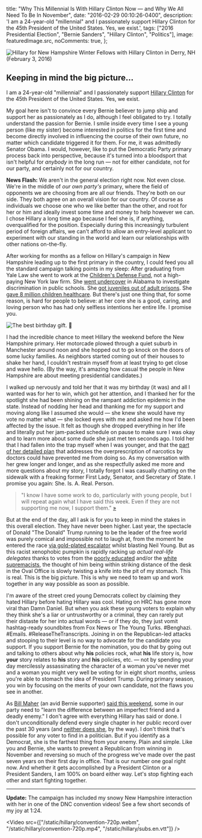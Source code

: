 
  title: "Why This Millennial Is With Hillary Clinton Now — and Why We All Need To Be In November",
  date: "2016-02-29 00:10:26-0400",
  description:
    'I am a 24-year-old "millennial" and I passionately support Hillary Clinton for the 45th President of the United States. Yes, we exist.',
  tags: ["2016 Presidential Election", "Bernie Sanders", "Hillary Clinton", "Politics"],
  image: featuredImage.src,
  noComments: true,
};

![Hillary for New Hampshire Winter Fellows with Hillary Clinton in Derry, NH (February 3, 2016)](./24707394571_0818d4ab83_o-1-copy.jpg)

## Keeping in mind the big picture...

I am a 24-year-old "millennial" and I passionately support [Hillary Clinton](https://www.hillaryclinton.com/) for the 45th President of the United States. Yes, we exist.

My goal here isn't to convince every Bernie believer to jump ship and support her as passionately as I do, although I feel obligated to try. I totally understand the passion for Bernie. I smile inside every time I see a young person (like my sister) become interested in politics for the first time and become directly involved in influencing the course of their own future, no matter which candidate triggered it for them. For me, it was admittedly Senator Obama. I would, however, like to put the Democratic Party primary process back into perspective, because it's turned into a bloodsport that isn't helpful for _anybody_ in the long run — not for either candidate, not for our party, and certainly not for our country.

**News Flash:** We aren't in the general election right now. Not even close. We're in the middle of _our own party's_ primary, where the field of opponents we are choosing from are all our friends. They're both on our side. They both agree on an overall vision for our country. Of course as individuals we choose one who we like better than the other, and root for her or him and ideally invest some time and money to help however we can. I chose Hillary a long time ago because I feel she is, if anything, overqualified for the position. Especially during this increasingly turbulent period of foreign affairs, we can't afford to allow an entry-level applicant to experiment with our standing in the world and learn our relationships with other nations on-the-fly.

After working for months as a fellow on Hillary's campaign in New Hampshire leading up to the first primary in the country, I could feed you all the standard campaign talking points in my sleep: After graduating from Yale Law she went to work at the [Children's Defense Fund](https://www.childrensdefense.org/), not a high-paying New York law firm. She [went undercover](https://www.nytimes.com/2015/12/28/us/politics/how-hillary-clinton-went-undercover-to-examine-race-in-education.html?_r=0) in Alabama to investigate discrimination in public schools. She [got juveniles out of adult prisons](https://www.huffingtonpost.com/entry/huffpost-criminal-justice-survey-democratics_us_56bb85eae4b0b40245c5038b). She [gave 8 million children healthcare](https://www.hillaryclinton.com/briefing/factsheets/2015/12/23/hillary-clintons-lifelong-fight-for-quality-affordable-health-care-for-all-americans/). But there's just one thing that, for some reason, is hard for people to believe: at her core she is a good, caring, and loving person who has had only selfless intentions her entire life. I promise you.

![The best birthday gift. 🎉](./9e58a-1bvweqv_ve2_c1tw5-ihrhw.jpg)

I had the incredible chance to meet Hillary the weekend before the New Hampshire primary. Her motorcade plowed through a quiet suburb in Manchester around noon and she hopped out to go knock on the doors of some lucky families. As neighbors started coming out of their houses to shake her hand, I couldn't restrain myself from at least trying to get close and wave hello. (By the way, it's amazing how casual the people in New Hampshire are about meeting presidential candidates.)

I walked up nervously and told her that it was my birthday (it was) and all I wanted was for her to win, which got her attention, and I thanked her for the spotlight she had been shining on the rampant addiction epidemic in the state. Instead of nodding her head and thanking me for my support and moving along like I assumed she would — she knew she would have my vote no matter what — she locked eyes with me and asked me how I'd been affected by the issue. It felt as though she dropped everything in her life and literally put her jam-packed schedule on pause to make sure I was okay and to learn more about some dude she just met ten seconds ago. I told her that I had fallen into the trap myself when I was younger, and that the [part of her detailed plan](https://www.hillaryclinton.com/issues/addiction/) that addresses the overprescription of narcotics by doctors could have prevented me from doing so. As my conversation with her grew longer and longer, and as she respectfully asked me more and more questions about my story, I totally forgot I was casually chatting on the sidewalk with a freaking former First Lady, Senator, and Secretary of State. I promise you again: She. Is. A. Real. Person.

> "I know I have some work to do, particularly with young people, but I will repeat again what I have said this week. Even if they are not supporting me now, I support them." [»](https://www.vox.com/2016/2/9/10956458/hillary-clinton-new-hampshire)

But at the end of the day, all I ask is for you to keep in mind the stakes in this overall election. They have never been higher. Last year, the spectacle of Donald "The Donald" Trump running to be the leader of the free world was purely comical and impossible not to laugh at, from the moment he entered the race [via gold-plated escalator](https://www.youtube.com/watch?v=Ab9AnZaLL1U) whilst blasting Neil Young. But as this racist xenophobic pumpkin is rapidly racking up _actual real-life delegates_ thanks to votes from the [poorly educated](https://www.vox.com/2016/2/24/11107788/donald-trump-poorly-educated) and/or the [white supremacists](https://www.huffingtonpost.com/entry/donald-trump-white-supremacist-sec-primary_us_56cf4437e4b0bf0dab31222f), the thought of him being within striking distance of the desk in the Oval Office is slowly twisting a knife into the pit of my stomach. This is real. This is the big picture. This is why we need to team up and work together in any way possible as soon as possible.

I'm aware of the street cred young Democrats collect by claiming they hated Hillary before hating Hillary was cool. Hating on HRC has gone more viral than Damn Daniel. But when you ask these young voters to explain why they think she's a liar or untrustworthy or a criminal, they can rarely put their distaste for her into actual words — or if they do, they just vomit hashtag-ready soundbites from Fox News or The Young Turks. #Benghazi. #Emails. #ReleaseTheTranscripts. Joining in on the Republican-led attacks and stooping to their level is no way to advocate for the candidate you support. If you support Bernie for the nomination, you do that by going out and talking to others about why **his** policies rock, what **his** life story is, how **your** story relates to **his** story and **his** policies, etc. — not by spending your day mercilessly assassinating the character of a woman you've never met and a woman you might very well be voting for in eight short months, unless you're able to stomach the idea of President Trump. During primary season, you win by focusing on the merits of your own candidate, not the flaws you see in another.

As [Bill Maher](https://medium.com/u/cdc04a9799f6) (an avid Bernie supporter) [said this weekend](https://www.youtube.com/watch?v=rd1gpjkjcfc), some in our party need to "learn the difference between an imperfect friend and a deadly enemy." I don't agree with everything Hillary has said or done. I don't unconditionally defend every single chapter in her public record over the past 30 years (and [neither does she](https://www.washingtonpost.com/blogs/post-partisan/wp/2016/02/25/hillary-clinton-responds-to-activist-who-demanded-apology-for-superpredator-remarks/), by the way). I don't think that's possible for any voter to find in a politician. But if you identify as a Democrat, she is the farthest thing from your enemy. Plain and simple. Like you and Bernie, she wants to prevent a Republican from winning in November and reversing so much of the progress we've made over the past seven years on their first day in office. That is our number one goal right now. And whether it gets accomplished by a President Clinton or a President Sanders, I am 100% on board either way. Let's stop fighting each other and start fighting together.

<YouTube id="TqrwDMTByNM" />

---

**Update:** The campaign has included my snowy New Hampshire interaction with her in one of the DNC convention videos! See a few short seconds of my joy at 1:24.

<Video
  src={["/static/hillary/convention-720p.webm", "/static/hillary/convention-720p.mp4", "/static/hillary/subs.en.vtt"]}
/>
